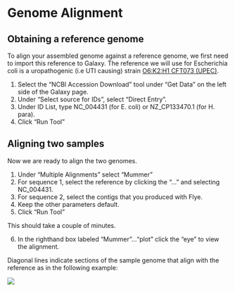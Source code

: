 # Genome Alignment {#align}

## Obtaining a reference genome

To align your assembled genome against a reference genome, we first need to import this reference to Galaxy. The reference we will use for Escherichia coli is a uropathogenic (i.e UTI causing) strain [O6:K2:H1 CFT073 (UPEC)](https://www.genome.jp/kegg-bin/show_organism?org=ecc). 

1. Select the “NCBI Accession Download” tool under “Get Data” on the left side of the Galaxy page. 
2. Under “Select source for IDs”, select “Direct Entry”.
3. Under ID List, type NC_004431 (for E. coli) or NZ_CP133470.1	(for H. para).
4. Click "Run Tool"

## Aligning two samples 

Now we are ready to align the two genomes. 

1. Under "Multiple Alignments" select "Mummer"
2. For sequence 1, select the reference by clicking the "..." and selecting NC_004431.
3. For sequence 2, select the contigs that you produced with Flye. 
4. Keep the other parameters default.
5. Click "Run Tool"

This should take a couple of minutes.

6. In the righthand box labeled "Mummer"..."plot" click the "eye" to view the alignment.

Diagonal lines indicate sections of the sample genome that align with the reference as in the following example:

![](https://mummer4.github.io/tutorial/img/dotplot.gif)